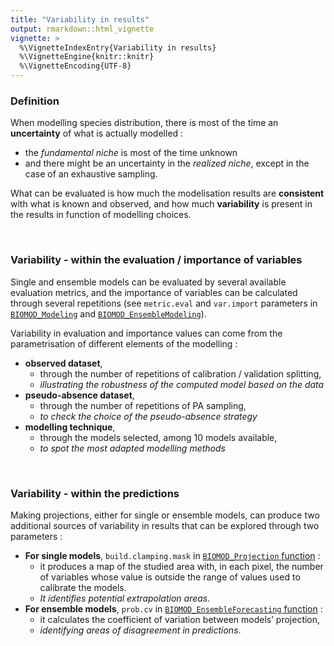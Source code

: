 ```yaml
---
title: "Variability in results"
output: rmarkdown::html_vignette
vignette: >
  %\VignetteIndexEntry{Variability in results}
  %\VignetteEngine{knitr::knitr}
  %\VignetteEncoding{UTF-8}
---
```


<link rel="stylesheet" href="https://cdnjs.cloudflare.com/ajax/libs/font-awesome/6.0.0/css/all.min.css" />


### <i class="fa-solid fa-address-card"></i> Definition

When modelling species distribution, there is most of the time an **uncertainty** of what is actually modelled :

- the *fundamental niche* is most of the time unknown
- and there might be an uncertainty in the *realized niche*, except in the case of an exhaustive sampling.

What can be evaluated is how much the modelisation results are **consistent** with what is known and observed, and how much **variability** is present in the results in function of modelling choices.

</br>


### <i class="fa-solid fa-chart-column"></i> Variability - within the evaluation / importance of variables

Single and ensemble models can be evaluated by several available evaluation metrics, and the importance of variables can be calculated through several repetitions (see `metric.eval` and `var.import` parameters in [`BIOMOD_Modeling`](../reference/BIOMOD_Modeling.html) and [`BIOMOD_EnsembleModeling`](../reference/BIOMOD_EnsembleModeling.html)).

Variability in evaluation and importance values can come from the parametrisation of different elements of the modelling :

- **observed dataset**, 
    + through the number of repetitions of calibration / validation splitting, 
    + *illustrating the robustness of the computed model based on the data*
- **pseudo-absence dataset**, 
    + through the number of repetitions of PA sampling, 
    + *to check the choice of the pseudo-absence strategy* 
- **modelling technique**, 
    + through the models selected, among 10 models available, 
    + *to spot the most adapted modelling methods*

</br>

### <i class="fa-solid fa-map"></i> Variability - within the predictions

Making projections, either for single or ensemble models, can produce two additional sources of variability in results that can be explored through two parameters :

- **For single models**, `build.clamping.mask` in [`BIOMOD_Projection` function](../reference/BIOMOD_Projection.html) : 
    + it produces a map of the studied area with, in each pixel, the number of variables whose value is outside the range of values used to calibrate the models.
    + *It identifies potential extrapolation areas.*

- **For ensemble models**, `prob.cv` in [`BIOMOD_EnsembleForecasting` function](../reference/BIOMOD_EnsembleForecasting.html) : 
    + it calculates the coefficient of variation between models' projection, 
    + *identifying areas of disagreement in predictions*.


